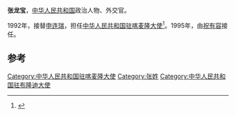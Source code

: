 '''张龙宝'''，[[中华人民共和国|中华人民共和国]]政治人物、外交官。

1992年，接替[[申连瑞|申连瑞]]，担任[[中国驻喀麦隆大使列表|中华人民共和国驻喀麦隆大使]]<ref>{{cite web|author=中华人民共和国外交部|title=中国驻喀麦隆历任大使|url=http://www.mfa.gov.cn/chn/pds/ziliao/wjrw/2167/2170/t9194.htm|publisher=中华人民共和国外交部|accessdate=2012-03-07}}</ref>。1995年，由[[祝有容|祝有容]]接任。

== 参考 ==
{{reflist}}
{{start box}}
{{s-dip}}
{{succession box|[[申连瑞|申连瑞]]|[[祝有容|祝有容]]|[[中国驻喀麦隆大使列表|中华人民共和国驻喀麦隆大使]]|1992年12月-1995年7月}}
{{succession box|[[江康|江康]]|[[石同寧|石同寧]]|[[中國駐布隆迪大使列表|中華人民共和國駐布隆迪大使]]|1995年9月－1998年1月}}
{{end box}}
{{中国政治人物小作品}}

[[Category:中华人民共和国驻喀麦隆大使|Category:中华人民共和国驻喀麦隆大使]]
[[Category:张姓|Category:张姓]]
[[Category:中华人民共和国驻布隆迪大使|Category:中华人民共和国驻布隆迪大使]]